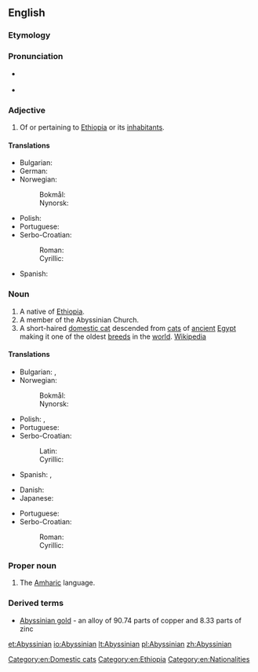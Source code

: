 ==English==

===Etymology===
{{suffix|Abyssinia|an}}

===Pronunciation===
* {{a|RP}} {{IPA|/ˌæb.ɪˈsɪn.ɪ.ən//}}
* {{a|US}} {{IPA|/ˌæb.ɪˈsɪn.i.ən/|/ˌæb.əˈsɪn.i.ən/|/ˌæb.əˈsɪn.jən/}}

===Adjective===
{{en-adj|-}}

# Of or pertaining to [[Ethiopia]] or its [[inhabitant]]s.

====Translations====
{{trans-top|of or pertaining to Abyssinia}}
* Bulgarian: {{t-|bg|абисински|m|tr=abisínski}}
* German: {{t+|de|abessinisch}}
* Norwegian:
*: Bokmål: {{t-|no|abessinsk}}
*: Nynorsk: {{t-|nn|abessinsk}}
{{trans-mid}}
* Polish: {{t+|pl|abisyński|m}}
* Portuguese: {{t+|pt|abissínio|m}}
* Serbo-Croatian:
*: Roman: {{t-|sh|abisinski|m}}
*: Cyrillic: {{t-|sh|абисински|m|sc=Cyrl}}
* Spanish: {{t+|es|abisinio}}
{{trans-bottom}}

===Noun===
{{en-noun}}

# A native of [[Ethiopia]].
# A member of the Abyssinian Church.
# A short-haired [[domestic cat]] descended from [[cat]]s of [[ancient]] [[Egypt]] making it one of the oldest [[breed]]s in the [[world]]. [[w:Abyssinian (cat)|Wikipedia]]

====Translations====
{{trans-top|a native of Abyssinia}}
* Bulgarian: {{t-|bg|абисинец|m|tr=abisínec}}, {{t+|bg|абисинка|f|tr=abisínka}}
* Norwegian:
*: Bokmål: {{t+|no|abessinier}}
*: Nynorsk: {{t-|nn|abessiniar}}
{{trans-mid}}
* Polish: {{t+|pl|Abisyńczyk|m}}, {{t-|pl|Abisynka|f}}
* Portuguese: {{t+|pt|abissínio|m}}
* Serbo-Croatian:
*: Latin: {{t-|sh|abisinac|m}}
*: Cyrillic: {{t-|sh|абисинац|m|sc=Cyrl}}
* Spanish: {{t+|es|abisinio|m}}, {{t-|es|abisinia|f}}
{{trans-bottom}}

{{trans-top|cat}}
* Danish: {{t+|da|abyssinier}}
* Japanese: {{t-|ja|アビシニアン|tr=abishinian|sc=Jpan}}
{{trans-mid}}
* Portuguese: {{t+|pt|abissínio|m}}
* Serbo-Croatian:
*: Roman: {{t-|sh|abisinka|f}}
*: Cyrillic: {{t-|sh|абисинка|f|sc=Cyrl}}
{{trans-bottom}}

===Proper noun===
{{en-proper noun}}

# The [[Amharic]] language.

===Derived terms===
* [[Abyssinian gold]] - an alloy of 90.74 parts of copper and 8.33 parts of zinc

[[Category:en:Domestic cats]]
[[Category:en:Ethiopia]]
[[Category:en:Nationalities]]

[[et:Abyssinian]]
[[io:Abyssinian]]
[[lt:Abyssinian]]
[[pl:Abyssinian]]
[[zh:Abyssinian]]